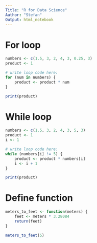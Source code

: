 ```yaml
---
Title: "R for Data Science"
Author: "Stefan"
Output: html_notebook
---
```


# For loop

```r
numbers <- c(1.5, 3, 2, 4, 3, 0.25, 3)
product <- 1

# write loop code here:
for (num in numbers) {
    product <- product * num
}

print(product)
```

# While loop

```r
numbers <- c(1.5, 3, 2, 4, 3, 5, 3)
product <- 1
i <- 1

# write loop code here:
while (numbers[i] != 5) {
    product <- product * numbers[i]
    i <- i + 1
}

print(product)
```

# Define function

```r
meters_to_feet <- function(meters) {
    feet <- meters * 3.28084
    return(feet)
}

meters_to_feet(5)
```